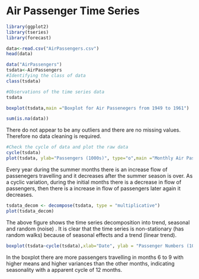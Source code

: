 # Air Passenger Time Series
```{r ImportDataAndLibrary}
library(ggplot2)
library(tseries)
library(forecast)
```

```{r}
data<-read.csv("AirPassengers.csv")
head(data)
```


```{r echo=TRUE}
data("AirPassengers")
tsdata<-AirPassengers
#Identifying the class of data
class(tsdata)
```

```{r echo=TRUE}
#Observations of the time series data
tsdata
```

```{r}
boxplot(tsdata,main ="Boxplot for Air Passenegers from 1949 to 1961")
```

```{r}
sum(is.na(data))
```

There do not appear to be any outliers and there are no missing values. Therefore no data cleaning is required.
```{r}
#Check the cycle of data and plot the raw data
cycle(tsdata)
plot(tsdata, ylab="Passengers (1000s)", type="o",main ="Monthly Air Passengers Cycle of data from 1949 to 1961")
```

Every year during the summer months there is an increase flow of passenegers travelling and it decreases after the summer season is over. As a cyclic variation, during the initial months there is a decrease in flow of passengers, then there is a increase in flow of passengers later again it decreases. 

```{r}
tsdata_decom <- decompose(tsdata, type = "multiplicative")
plot(tsdata_decom)
```

The above figure shows the time series decomposition into trend, seasonal and random (noise) . It is clear that the time series is non-stationary (has random walks) because of seasonal effects and a trend (linear trend).

```{r}
boxplot(tsdata~cycle(tsdata),xlab="Date", ylab = "Passenger Numbers (1000's)" ,main ="Monthly Air Passengers Boxplot from 1949 to 1961")
```

In the boxplot there are more passengers travelling in months 6 to 9 with higher means and higher variances than the other months, indicating seasonality with a apparent cycle of 12 months.


